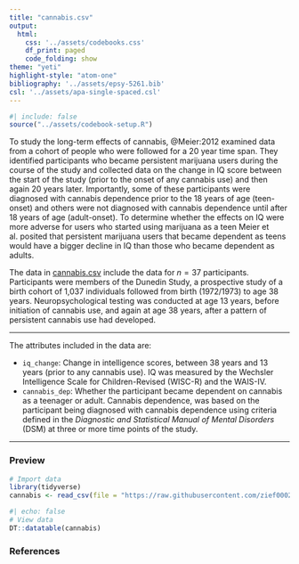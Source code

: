 ```yaml
---
title: "cannabis.csv"
output: 
  html:
    css: '../assets/codebooks.css'
    df_print: paged
    code_folding: show
theme: "yeti"
highlight-style: "atom-one"
bibliography: '../assets/epsy-5261.bib'
csl: '../assets/apa-single-spaced.csl'
---
```



```r
#| include: false
source("../assets/codebook-setup.R")
```

To study the long-term effects of cannabis, @Meier:2012 examined data from a cohort of people who were followed for a 20 year time span. They identified participants who became persistent marijuana users during the course of the study and collected data on the change in IQ score between the start of the study (prior to the onset of any cannabis use) and then again 20 years later. Importantly, some of these participants were diagnosed with cannabis dependence prior to the 18 years of age (teen-onset) and others were not diagnosed with cannabis dependence until after 18 years of age (adult-onset). To determine whether the effects on IQ were more adverse for users who started using marijuana as a teen Meier et al. posited that persistent marijuana users that became dependent as teens would have a bigger decline in IQ than those who became dependent as adults.

The data in [cannabis.csv](https://raw.githubusercontent.com/zief0002/epsy-5261/main/data/cannabis.csv) include the data for $n=37$ participants. Participants were members of the Dunedin Study, a prospective study of a birth cohort of 1,037 individuals followed from birth (1972/1973) to age 38 years. Neuropsychological testing was conducted at age 13 years, before initiation of cannabis use, and again at age 38 years, after a pattern of persistent cannabis use had developed.


---

The attributes included in the data are:

- `iq_change`: Change in intelligence scores, between 38 years and 13 years (prior to any cannabis use). IQ was measured by the Wechsler Intelligence Scale for Children-Revised (WISC-R) and the WAIS-IV.
- `cannabis_dep`: Whether the participant became dependent on cannabis as a teenager or adult. Cannabis dependence, was based on the participant being diagnosed with cannabis dependence using criteria defined in the *Diagnostic and Statistical Manual of Mental Disorders* (DSM) at three or more time points of the study.

---


### Preview

```r
# Import data
library(tidyverse)
cannabis <- read_csv(file = "https://raw.githubusercontent.com/zief0002/epsy-5261/main/data/cannabis.csv")
```

```r
#| echo: false
# View data
DT::datatable(cannabis)
```


### References



